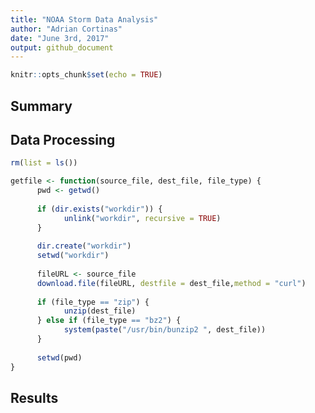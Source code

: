 ```yaml
---
title: "NOAA Storm Data Analysis"
author: "Adrian Cortinas"
date: "June 3rd, 2017"
output: github_document
---
```


```r
knitr::opts_chunk$set(echo = TRUE)
```

## Summary



## Data Processing


```r
rm(list = ls())

getfile <- function(source_file, dest_file, file_type) {
      pwd <- getwd()
      
      if (dir.exists("workdir")) {
            unlink("workdir", recursive = TRUE)
      }
      
      dir.create("workdir")
      setwd("workdir")
      
      fileURL <- source_file
      download.file(fileURL, destfile = dest_file,method = "curl")
      
      if (file_type == "zip") {
            unzip(dest_file)
      } else if (file_type == "bz2") {
            system(paste("/usr/bin/bunzip2 ", dest_file))
      }
      
      setwd(pwd)
}
```

## Results


```r

```

